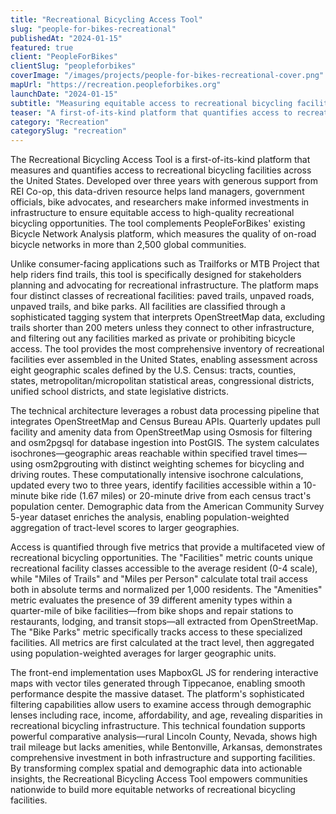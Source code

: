 ```yaml
---
title: "Recreational Bicycling Access Tool"
slug: "people-for-bikes-recreational"
publishedAt: "2024-01-15"
featured: true
client: "PeopleForBikes"
clientSlug: "peopleforbikes"
coverImage: "/images/projects/people-for-bikes-recreational-cover.png"
mapUrl: "https://recreation.peopleforbikes.org"
launchDate: "2024-01-15"
subtitle: "Measuring equitable access to recreational bicycling facilities nationwide"
teaser: "A first-of-its-kind platform that quantifies access to recreational bicycling facilities across the United States to support data-driven infrastructure investments"
category: "Recreation"
categorySlug: "recreation"
---
```


The Recreational Bicycling Access Tool is a first-of-its-kind platform that measures and quantifies access to recreational bicycling facilities across the United States. Developed over three years with generous support from REI Co-op, this data-driven resource helps land managers, government officials, bike advocates, and researchers make informed investments in infrastructure to ensure equitable access to high-quality recreational bicycling opportunities. The tool complements PeopleForBikes' existing Bicycle Network Analysis platform, which measures the quality of on-road bicycle networks in more than 2,500 global communities.

Unlike consumer-facing applications such as Trailforks or MTB Project that help riders find trails, this tool is specifically designed for stakeholders planning and advocating for recreational infrastructure. The platform maps four distinct classes of recreational facilities: paved trails, unpaved roads, unpaved trails, and bike parks. All facilities are classified through a sophisticated tagging system that interprets OpenStreetMap data, excluding trails shorter than 200 meters unless they connect to other infrastructure, and filtering out any facilities marked as private or prohibiting bicycle access. The tool provides the most comprehensive inventory of recreational facilities ever assembled in the United States, enabling assessment across eight geographic scales defined by the U.S. Census: tracts, counties, states, metropolitan/micropolitan statistical areas, congressional districts, unified school districts, and state legislative districts.

The technical architecture leverages a robust data processing pipeline that integrates OpenStreetMap and Census Bureau APIs. Quarterly updates pull facility and amenity data from OpenStreetMap using Osmosis for filtering and osm2pgsql for database ingestion into PostGIS. The system calculates isochrones—geographic areas reachable within specified travel times—using osm2pgrouting with distinct weighting schemes for bicycling and driving routes. These computationally intensive isochrone calculations, updated every two to three years, identify facilities accessible within a 10-minute bike ride (1.67 miles) or 20-minute drive from each census tract's population center. Demographic data from the American Community Survey 5-year dataset enriches the analysis, enabling population-weighted aggregation of tract-level scores to larger geographies.

Access is quantified through five metrics that provide a multifaceted view of recreational bicycling opportunities. The "Facilities" metric counts unique recreational facility classes accessible to the average resident (0-4 scale), while "Miles of Trails" and "Miles per Person" calculate total trail access both in absolute terms and normalized per 1,000 residents. The "Amenities" metric evaluates the presence of 39 different amenity types within a quarter-mile of bike facilities—from bike shops and repair stations to restaurants, lodging, and transit stops—all extracted from OpenStreetMap. The "Bike Parks" metric specifically tracks access to these specialized facilities. All metrics are first calculated at the tract level, then aggregated using population-weighted averages for larger geographic units.

The front-end implementation uses MapboxGL JS for rendering interactive maps with vector tiles generated through Tippecanoe, enabling smooth performance despite the massive dataset. The platform's sophisticated filtering capabilities allow users to examine access through demographic lenses including race, income, affordability, and age, revealing disparities in recreational bicycling infrastructure. This technical foundation supports powerful comparative analysis—rural Lincoln County, Nevada, shows high trail mileage but lacks amenities, while Bentonville, Arkansas, demonstrates comprehensive investment in both infrastructure and supporting facilities. By transforming complex spatial and demographic data into actionable insights, the Recreational Bicycling Access Tool empowers communities nationwide to build more equitable networks of recreational bicycling facilities.